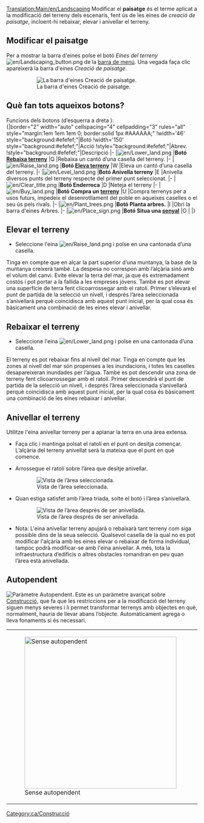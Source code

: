 [[Translation:Main/en/Landscaping]]{{ca/Tutorial}}{{ca/Taula de contingut}}
Modificar el '''paisatge''' és el terme aplicat a la modificació del terreny dels escenaris, fent ús de les eines de ''creació de paisatge'', incloent-hi rebaixar, elevar i anivellar el terreny.

==Modificar el paisatge==
Per a mostrar la barra d'eines polse el botó ''Eines del terreny'' [[File:en/Landscaping button.png]] de la [[Main/en/Interfície del joc/Ca#La barra de menú|barra de menú]]. Una vegada faça clic apareixerà la barra d'eines ''Creació de paisatge''.
:[[File:ca/Landscaping toolbar.png|none|frame|La barra d'eines Creació de paisatge.]]

==Què fan tots aqueixos botons?==
Funcions dels botons (d’esquerra a dreta ):<br>
{|border="2" width="auto" cellspacing="4" cellpadding="3" rules="all" style="margin:1em 1em 1em 0; border:solid 1px #AAAAAA;"
!width='46' style="background:#efefef;"|Botó
!width='150' style="background:#efefef;"|Acció
!style="background:#efefef;"|Abrev.
!style="background:#efefef;"|Descripció
|-
|[[File:en/Lower land.png]]
|'''Botó [[Main/ca/Rebaixar terreny|Rebaixa terreny]]'''
|Q
|Rebaixa un cantó d’una casella del terreny.
|-
|[[File:en/Raise land.png]]
|'''Botó [[Main/ca/Elevar terreny|Eleva terreny]]'''
|W
|Eleva un cantó d’una casella del terreny.
|-
|[[File:en/Level land.png]]
|'''Botó Anivella terreny'''
|E
|Anivella diversos punts del terreny respecte del primer punt seleccionat.
|-
|[[File:en/Clear title.png]]
|'''Botó Enderroca'''
|D
|Neteja el terreny
|-
|[[File:en/Buy land.png]]
|'''Botó Compra un [[Main/ca/Terreny|terreny]]'''
|U
|Compra terrenys per a usos futurs, impedeix el desenrotllament del poble en aqueixes caselles o el seu ús pels rivals.
|-
|[[File:en/Plant trees.png]]
|'''Botó Planta arbres.'''
|I
|Obri la barra d'eines Arbres.
|-
|[[File:en/Place sign.png]]
|'''Botó Situa una [[Main/ca/Senyal|senyal]]'''
|O
|
|}

==Elevar el terreny==
* Seleccione l'eina [[File:en/Raise land.png]] i polse en una cantonada d’una casella.

Tinga en compte que en alçar la part superior d’una muntanya, la base de la muntanya creixerà també. La despesa no correspon amb l’alçària sinó amb el volum del canvi. Evite elevar la terra del mar, ja que és extremadament costós i pot portar a la fallida a les empreses jóvens.
També es pot elevar una superfície de terra fent clicoarrossegar amb el ratolí. Primer s’elevarà el punt de partida de la selecció un nivell, i després l’àrea seleccionada s’anivellarà perquè coincidisca amb aquest punt inicial, per la qual cosa és bàsicament una combinació de les eines elevar i anivellar.

==Rebaixar el terreny==
* Seleccione l'eina [[File:en/Lower land.png]] i polse en una cantonada d’una casella.

El terreny es pot rebaixar fins al nivell del mar. Tinga en compte que les zones al nivell del mar són propenses a les inundacions, i totes les caselles desapareixeran inundades per l’aigua.
També es pot descendir una zona de terreny fent clicoarrossegar amb el ratolí. Primer descendirà el punt de partida de la selecció un nivell, i després l’àrea seleccionada s’anivellarà perquè coincidisca amb aquest punt inicial, per la qual cosa és bàsicament una combinació de les eines rebaixar i anivellar.

==Anivellar el terreny==
Utilitze l'eina anivellar terreny per a aplanar la terra en una àrea extensa.

*Faça clic i mantinga polsat el ratolí en el punt on desitja començar. L’alçària del terreny anivellat serà la mateixa que el punt en què comence.

* Arrossegue el ratolí sobre l’àrea que desitje anivellar.
:[[File:en/Level land before.png|center|none|frame|Vista de l’àrea seleccionada.]]

* Quan estiga satisfet amb l’àrea triada, solte el botó i l’àrea s’anivellarà.
:[[File:en/Level land after.png|center|none|frame|Vista de l’àrea després de ser anivellada.]]

* Nota: L'eina anivellar terreny apujarà o rebaixarà tant terreny com siga possible dins de la seua selecció. Qualsevol casella de la qual no es pot modificar l'alçària amb les eines elevar o rebaixar de forma individual, tampoc podrà modificar-se amb l'eina anivellar. A més, tota la infraestructura d’edificis o altres obstacles romandran en peu quan l’àrea està anivellada.

==Autopendent==
[[File:ca/Autoslope.png|right|frame|Paràmetre ''Autopendent''.]]
Este es un paràmetre avançat sobre [[Main/ca/Construcció|Construcció]], que fa que les restriccions per a la modificació del terreny siguen menys severes i li permet transformar terrenys amb objectes en què, normalment, hauria de llevar abans l’objecte. Automàticament agrega o lleva fonaments si és necessari.
{|
|[[File:ca/Terraformoff.png|none|thumb|400px|Sense autopendent]]
|[[File:en/Terraformon.png|none|thumb|400px|Amb autopendent]]
|}

{{ca/Característica|0.6}}

[[Category:ca/Construcció]]